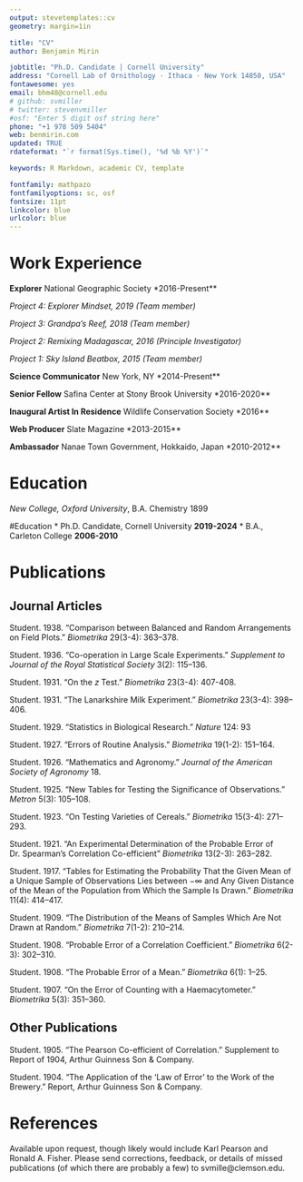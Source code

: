 ```yaml
---
output: stevetemplates::cv
geometry: margin=1in

title: "CV"
author: Benjamin Mirin

jobtitle: "Ph.D. Candidate | Cornell University"
address: "Cornell Lab of Ornithology · Ithaca · New York 14850, USA"
fontawesome: yes
email: bhm48@cornell.edu
# github: svmiller
# twitter: stevenvmiller
#osf: "Enter 5 digit osf string here"
phone: "+1 978 509 5404"
web: benmirin.com
updated: TRUE
rdateformat: "`r format(Sys.time(), '%d %b %Y')`"

keywords: R Markdown, academic CV, template

fontfamily: mathpazo
fontfamilyoptions: sc, osf
fontsize: 11pt
linkcolor: blue
urlcolor: blue
---
```


# Work Experience

**Explorer** \hfill National Geographic Society \hfill **2016-Present**

*Project 4: Explorer Mindset, 2019 (Team member)*

*Project 3: Grandpa’s Reef, 2018 (Team member)*

*Project 2: Remixing Madagascar, 2016 (Principle Investigator)*

*Project 1: Sky Island Beatbox, 2015 (Team member)*

**Science Communicator** \hfill New York, NY \hfill **2014-Present**

**Senior Fellow** \hfill Safina Center at Stony Brook University \hfill **2016-2020**

**Inaugural Artist In Residence** \hfill Wildlife Conservation Society \hfill **2016**

**Web Producer** \hfill Slate Magazine \hfill **2013-2015**

**Ambassador** \hfill Nanae Town Government, Hokkaido, Japan \hfill **2010-2012**

# Education

*New College, Oxford University*, B.A. Chemistry \hfill 1899

#Education
*   Ph.D. Candidate, Cornell University **2019-2024**
*   B.A., Carleton College **2006-2010**

# Publications

## Journal Articles

Student. 1938. "Comparison between Balanced and Random Arrangements on Field Plots." *Biometrika* 29(3-4): 363--378.

Student. 1936. "Co-operation in Large Scale Experiments." *Supplement to Journal of the Royal Statistical Society* 3(2): 115--136.

Student. 1931. "On the *z* Test." *Biometrika* 23(3-4): 407-408.

Student. 1931. "The Lanarkshire Milk Experiment." *Biometrika* 23(3-4): 398--406.

Student. 1929. "Statistics in Biological Research." *Nature* 124: 93

Student. 1927. "Errors of Routine Analysis." *Biometrika* 19(1-2): 151--164.

Student. 1926. "Mathematics and Agronomy." *Journal of the American Society of Agronomy* 18.

Student. 1925. "New Tables for Testing the Significance of Observations." *Metron* 5(3): 105--108.

Student. 1923. "On Testing Varieties of Cereals." *Biometrika* 15(3-4): 271--293.

Student. 1921. "An Experimental Determination of the Probable Error of Dr. Spearman's Correlation Co-efficient" *Biometrika* 13(2-3): 263--282.

Student. 1917. "Tables for Estimating the Probability That the Given Mean of a Unique Sample of Observations Lies between $-\infty$ and Any Given Distance of the Mean of the Population from Which the Sample Is Drawn." *Biometrika* 11(4): 414--417.

Student. 1909. "The Distribution of the Means of Samples Which Are Not Drawn at Random." *Biometrika* 7(1-2): 210--214.

Student. 1908. "Probable Error of a Correlation Coefficient." *Biometrika* 6(2-3): 302--310.

Student. 1908. "The Probable Error of a Mean." *Biometrika* 6(1): 1--25.

Student. 1907. "On the Error of Counting with a Haemacytometer." *Biometrika* 5(3): 351--360.

## Other Publications

Student. 1905. "The Pearson Co-efficient of Correlation." Supplement to Report of 1904, Arthur Guinness Son & Company.

Student. 1904. "The Application of the 'Law of Error' to the Work of the Brewery." Report, Arthur Guinness Son & Company.

# References

Available upon request, though likely would include Karl Pearson and Ronald A. Fisher. Please send corrections, feedback, or details of missed publications (of which there are probably a few) to svmille@clemson.edu.
